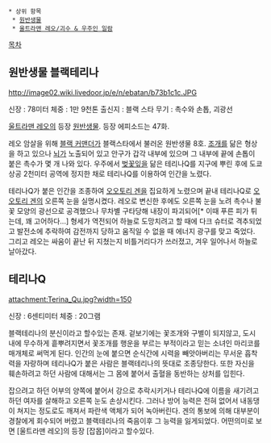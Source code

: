 * 상위 항목
  * [[원반생물]]
  * [[울트라맨 레오/괴수 & 우주인 일람]]

[[목차]]
== 원반생물 블랙테리나 ==
http://image02.wiki.livedoor.jp/e/n/ebatan/b73b1c1c.JPG

신장 : 78미터 
체중 : 1만 9천톤
출신지 : 블랙 스타
무기 : 촉수와 손톱, 괴광선

[[울트라맨 레오]]의 등장 [[원반생물]]. 등장 에피소드는 47화.

레오 암살을 위해 [[블랙 커맨더]]가 블랙스타에서 불러온 원반생물 8호. [[조개]]를 닮은 형상을 하고 있으나 [[뇌]]가 노출되어 있고 안구가 갑각 내부에 있으며 그 내부에 끝에 손톱이 붙은 촉수가 몇 개 나와 있다. 우주에서 [[벚꽃]]잎을 닮은 테리나Q를 지구에 뿌린 후에 도쿄 상공 2천미터 공역에 정지한 채로 테리나Q를 이용하여 인간을 노렸다.

테리나Q가 붙은 인간을 조종하여 [[오오토리 겐]]을 집요하게 노렸으며 끝내 테리나Q로 [[오오토리 겐]]의 오른쪽 눈을 실명시켰다. 레오로 변신한 후에도 오른쪽 눈을 노려 촉수나 불꽃 모양의 광선으로 공격했으나 무차별 구타당해 내장이 파괴되어[* 이때 푸른 피가 튀는데, 꽤 고어하다...] 형세가 역전되어 하늘로 도망치려고 할 때에 다크 슈터로 격추되었고 발전소에 추락하여 감전까지 당하고 움직일 수 없을 때 에너지 광구를 맞고 죽었다. 그리고 레오는 싸움이 끝난 뒤 지쳤는지 비틀거리다가 쓰러졌고, 겨우 일어나서 하늘로 날아갔다.

== 테리나Q ==
attachment:Terina_Qu.jpg?width=150

신장 : 6센티미터 
체중 : 20그램 

블랙테리나의 분신이라고 할수있는 존재. 겉보기에는 꽃조개와 구별이 되지않고, 도시 내에 무수하게 흩뿌려지면서 꽃조개를 행운을 부르는 부적이라고 믿는 소녀인 마리코를 매개체로 써먹게 된다. 인간의 눈에 붙으면 순식간에 시력을 빼앗아버리는 무서운 흡착력을 자랑하며 테리나Q가 붙은 사람은 블랙테리나의 뜻대로 조종당한다. 또한 자신을 훼손하려고 하던 사람에 대해서는 그 몸에 붙어서 출혈을 동반하는 상처를 입힌다. 

잡으려고 하던 어부의 양쪽에 붙어서 강으로 추락시키거나 테리나Q에 이름을 새기려고 하던 여자를 살해하고 오른쪽 눈도 손상시킨다. 그러나 방어 능력은 전혀 없어서 내동댕이 쳐지는 정도로도 깨져서 파란색 액체가 되어 녹아버린다. 겐의 통보에 의해 대부분이 경찰에게 회수되어 버렸고 블랙테리나의 죽음이후 그 능력을 잃게되었다. 어떤의미로 보면 [울트라맨 레오]의 등장 [잡몹]이라고 할수있다.

